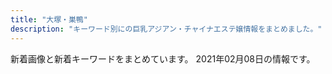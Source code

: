 ```yaml
---
title: "大塚・巣鴨"
description: "キーワード別にの巨乳アジアン・チャイナエステ嬢情報をまとめました。"
---
```


新着画像と新着キーワードをまとめています。
2021年02月08日の情報です。

<DmmAffiliateIns />
<KeywordTable
  shops={
    [
    {
        "url": "http://iyasi.relaxnabi.com/",
        "station": "JR\u5927\u585a\u99c5\u5357\u53e3",
        "name": "\u7652\u3057\u306e\u5fc3",
        "keywords": {
            "90": 1,
            "92": 1,
            "G": 1,
            "D": 9,
            "C": 4,
            "89": 1,
            "F": 1,
            "E": 4,
            "88": 1
        },
        "img_links": [
            "http://iyasi.relaxnabi.com/css/tel09.png",
            "http://iyasi.relaxnabi.com/css/staff/naiyo02.jpg",
            "http://iyasi.relaxnabi.com/css/staff/staff47.jpg",
            "http://iyasi.relaxnabi.com/css/staff/naiyo01.jpg",
            "http://iyasi.relaxnabi.com/css/staff/staff39-b.jpg",
            "http://iyasi.relaxnabi.com/css/staff/staff26-b.jpg",
            "http://iyasi.relaxnabi.com/css/staff/staff33.jpg",
            "http://iyasi.relaxnabi.com/css/staff/staff44.jpg",
            "http://iyasi.relaxnabi.com/css/staff/staff019-a.jpg",
            "http://iyasi.relaxnabi.com/css/staff/staff39-a.jpg",
            "http://iyasi.relaxnabi.com/css/staff/staff49-a.jpg",
            "http://iyasi.relaxnabi.com/css/staff/staff016-a.jpg",
            "http://iyasi.relaxnabi.com/css/staff/staff29-a.jpg",
            "http://iyasi.relaxnabi.com/css/staff/staff46-a.jpg",
            "http://iyasi.relaxnabi.com/css/staff/staff006-a.jpg",
            "http://iyasi.relaxnabi.com/css/staff/staff24-a.jpg",
            "http://iyasi.relaxnabi.com/css/nav/nav-001.png",
            "http://iyasi.relaxnabi.com/css/staff/staff53.jpg",
            "http://iyasi.relaxnabi.com/css/staff/staff41-a.jpg",
            "http://iyasi.relaxnabi.com/css/staff/staff37.jpg",
            "http://iyasi.relaxnabi.com/css/nav/nav-004.png",
            "http://iyasi.relaxnabi.com/css/staff/staff53-a.jpg",
            "http://iyasi.relaxnabi.com/css/staff/staff52-a.jpg",
            "http://iyasi.relaxnabi.com/css/staff/staff018.jpg",
            "http://iyasi.relaxnabi.com/css/staff/staff38-a.jpg",
            "http://iyasi.relaxnabi.com/css/staff/staff40-a.jpg",
            "http://iyasi.relaxnabi.com/css/staff/staff33-e.jpg",
            "http://iyasi.relaxnabi.com/css/staff/staff24.jpg",
            "http://iyasi.relaxnabi.com/css/staff/staff33-a.jpg",
            "http://iyasi.relaxnabi.com/css/staff/staff44-a.jpg",
            "http://iyasi.relaxnabi.com/css/nav/nav-003.png",
            "http://iyasi.relaxnabi.com/css/staff/staff016.jpg",
            "http://iyasi.relaxnabi.com/css/staff/staff26.jpg",
            "http://iyasi.relaxnabi.com/css/staff/staff019.jpg",
            "http://iyasi.relaxnabi.com/css/staff/staff018-a.jpg",
            "http://iyasi.relaxnabi.com/css/staff/staff29-c.jpg",
            "http://iyasi.relaxnabi.com/css/staff/staff29-b.jpg",
            "http://iyasi.relaxnabi.com/css/top01.jpg",
            "http://iyasi.relaxnabi.com/css/staff/staff45.jpg",
            "http://iyasi.relaxnabi.com/css/staff/staff33-c.jpg",
            "http://iyasi.relaxnabi.com/css/staff/staff28-a.jpg",
            "http://iyasi.relaxnabi.com/css/top04-left.jpg",
            "http://iyasi.relaxnabi.com/css/staff/staff0002-b.jpg",
            "http://iyasi.relaxnabi.com/css/staff/staff007.jpg",
            "http://iyasi.relaxnabi.com/css/staff/staff29.jpg",
            "http://iyasi.relaxnabi.com/css/staff/staff0002-a.jpg",
            "http://iyasi.relaxnabi.com/css/staff/staff37-b.jpg",
            "http://iyasi.relaxnabi.com/css/staff/staff006.jpg",
            "http://iyasi.relaxnabi.com/css/staff/staff51.jpg",
            "http://iyasi.relaxnabi.com/css/staff/staff41.jpg",
            "http://iyasi.relaxnabi.com/css/staff/staff38.jpg",
            "http://iyasi.relaxnabi.com/css/staff/staff28.jpg",
            "http://iyasi.relaxnabi.com/css/staff/staff007-b.jpg",
            "http://iyasi.relaxnabi.com/css/staff/staff39.jpg",
            "http://iyasi.relaxnabi.com/css/recurit07.jpg",
            "http://iyasi.relaxnabi.com/css/nav/nav-005.png",
            "http://iyasi.relaxnabi.com/css/staff/staff24-b.jpg",
            "http://iyasi.relaxnabi.com/css/staff/staff46.jpg",
            "http://iyasi.relaxnabi.com/css/staff/staff26-a.jpg",
            "http://iyasi.relaxnabi.com/css/nav/nav-002.png",
            "http://iyasi.relaxnabi.com/css/staff/staff45-a.jpg",
            "http://iyasi.relaxnabi.com/css/staff/staff33-b.jpg",
            "http://iyasi.relaxnabi.com/css/nav/nav-006.png",
            "http://iyasi.relaxnabi.com/css/staff/staff33-d.jpg",
            "http://iyasi.relaxnabi.com/css/staff/staff37-a.jpg",
            "http://iyasi.relaxnabi.com/css/staff/staff52.jpg",
            "http://iyasi.relaxnabi.com/css/staff/staff0002.jpg",
            "http://iyasi.relaxnabi.com/css/staff/staff47-a.jpg",
            "http://iyasi.relaxnabi.com/css/top0004-right.jpg",
            "http://iyasi.relaxnabi.com/css/staff/staff007-a.jpg",
            "http://iyasi.relaxnabi.com/css/c-00001.jpg",
            "http://iyasi.relaxnabi.com/css/staff/staff49.jpg",
            "http://iyasi.relaxnabi.com/css/staff/staff40.jpg",
            "http://iyasi.relaxnabi.com/css/top03.jpg"
        ]
    },
    {
        "keywords": {},
        "station": "JR\u5927\u585a\u99c5\u5317\u53e3",
        "img_links": [
            "https://townnet.ne.jp/myondon/top/view/img/s_06.jpg",
            "https://townnet.ne.jp/myondon/top/view/img/s_01.jpg",
            "https://townnet.ne.jp/myondon/top/view/img/s_09.jpg",
            "https://townnet.ne.jp/myondon/top/view/img/v_07.jpg",
            "https://townnet.ne.jp/myondon/top/staff/img/jun2.jpg",
            "https://townnet.ne.jp/myondon/top/staff/img/kaori_1.jpg",
            "https://townnet.ne.jp/myondon/top/view/img/s_11.jpg",
            "https://townnet.ne.jp/myondon/top/view/img/s_07.jpg",
            "https://townnet.ne.jp/myondon/top/view/img/v_08.jpg",
            "https://townnet.ne.jp/myondon/top/img/net1.jpg",
            "https://townnet.ne.jp/myondon/top/view/img/v_01.jpg",
            "https://townnet.ne.jp/myondon/top/view/img/s_03.jpg",
            "https://townnet.ne.jp/myondon/top/view/img/v_03.jpg",
            "https://townnet.ne.jp/myondon/top/system/img/net.jpg",
            "https://townnet.ne.jp/myondon/top/system/img/price.jpg",
            "https://townnet.ne.jp/myondon/top/view/img/s_05.jpg",
            "https://townnet.ne.jp/myondon/top/img/information.jpg",
            "https://townnet.ne.jp/myondon/top/staff/img/g_6576.jpg",
            "https://townnet.ne.jp/myondon/top/staff/img/kaori.jpg",
            "https://townnet.ne.jp/myondon/top/staff/img/hal.jpg",
            "https://townnet.ne.jp/myondon/top/view/img/v_02.jpg",
            "https://townnet.ne.jp/myondon/top/view/img/s_02.jpg",
            "https://townnet.ne.jp/myondon/top/view/img/v_05.jpg",
            "https://townnet.ne.jp/myondon/top/staff/img/aya.jpg",
            "https://townnet.ne.jp/myondon/top/staff/img/mari.jpg",
            "https://townnet.ne.jp/myondon/top/staff/img/bb.jpg",
            "https://townnet.ne.jp/myondon/top/view/img/s_12.jpg",
            "https://townnet.ne.jp/myondon/top/view/img/v_04.jpg",
            "https://townnet.ne.jp/myondon/top/access/img/kanban.jpg",
            "https://townnet.ne.jp/myondon/top/view/img/s_10.jpg",
            "https://townnet.ne.jp/myondon/top/view/img/v_06.jpg",
            "https://townnet.ne.jp/myondon/top/view/img/s_04.jpg",
            "https://townnet.ne.jp/myondon/top/view/img/s_08.jpg",
            "https://townnet.ne.jp/myondon/img/img_02.jpg"
        ],
        "url": "https://townnet.ne.jp/myondon/",
        "name": "\u660e\u6d1e"
    },
    {
        "keywords": {},
        "img_links": [],
        "url": "http://rin-este.info/",
        "name": "\u51db\u82b1 \u308a\u3093\u304b",
        "station": "JR\u5927\u585a\u99c5\u5357\u53e3"
    },
    {
        "station": "JR\u99d2\u8fbc\u99c5\u5317\u53e3",
        "name": "\u3046\u3055\u304e",
        "img_links": [
            "http://koukou.ests.co/images/acc2.jpg",
            "http://koukou.ests.co/images/pick.jpg",
            "http://koukou.ests.co/images/acc4.jpg",
            "http://koukou.ests.co/images/top.jpg",
            "http://koukou.ests.co/images/staff_line.jpg",
            "http://koukou.a1.jps.cm/upload/sites/26/2021/01/2021013006464349-350x467.jpg",
            "http://koukou.ests.co/images/bjs3.jpg",
            "http://koukou.a1.jps.cm/upload/sites/26/2020/07/2020071510180978-200x268.jpg",
            "http://koukou.a1.jps.cm/upload/sites/26/2020/08/2020080301274439-350x467.jpg",
            "http://koukou.ests.co/images/acc3.jpg",
            "http://koukou.ests.co/images/news.jpg",
            "http://koukou.ests.co/images/mobile.jpg",
            "http://koukou.a1.jps.cm/upload/sites/26/2021/01/2021013006464349-200x268.jpg",
            "http://koukou.a1.jps.cm/upload/sites/26/2020/10/202010230133115-200x268.jpg",
            "http://koukou.ests.co/images/link_line.jpg",
            "http://koukou.ests.co/images/acc1.jpg",
            "http://koukou.a1.jps.cm/upload/sites/26/2020/08/2020080301274439-200x268.jpg",
            "http://koukou.a1.jps.cm/upload/sites/26/2020/10/202010230133115-350x467.jpg",
            "http://koukou.a1.jps.cm/upload/sites/26/2020/07/2020071510180978-350x467.jpg"
        ],
        "keywords": {
            "D": 4,
            "85": 1,
            "86": 2,
            "87": 1
        },
        "url": "http://koukou.ests.co/"
    },
    {
        "img_links": [
            "http://mermaid.tyo.ac/photos/sites/9/2020/07/2020070504012584.jpg",
            "http://mermaid.tyo.ac/photos/sites/9/2021/01/2021010607193226.jpg",
            "http://mermaid.tyo.ac/photos/sites/9/2020/07/2020070504013427.jpg",
            "http://mermaid.tyo.ac/images/room1.jpg",
            "http://mermaid.tyo.ac/photos/sites/9/2020/07/2020070504013325.jpg",
            "http://mermaid.tyo.ac/images/themes/blue/no1.png",
            "http://mermaid.tyo.ac/photos/sites/9/2020/07/2020070504013051.jpg",
            "http://mermaid.tyo.ac/images/themes/blue/line.png",
            "http://mermaid.tyo.ac/photos/sites/9/2020/07/2020070504014629.jpg",
            "http://mermaid.tyo.ac/photos/sites/9/2020/07/202007050401424.jpg",
            "http://mermaid.tyo.ac/images/themes/blue/s_news.png",
            "http://mermaid.tyo.ac/images/themes/blue/s_ranking.png",
            "http://mermaid.tyo.ac/photos/sites/9/2020/07/2020070504013573.jpg",
            "http://mermaid.tyo.ac/photos/sites/9/2021/01/2021010607375590.jpg",
            "http://mermaid.tyo.ac/images/room2.jpg",
            "http://mermaid.tyo.ac/images/room4.jpg",
            "http://mermaid.tyo.ac/photos/sites/9/2020/07/2020070504014544.jpg",
            "http://mermaid.tyo.ac/photos/sites/9/2021/01/2021010607193228.jpg",
            "http://mermaid.tyo.ac/photos/sites/9/2021/01/202101060719336.jpg",
            "http://mermaid.tyo.ac/images/themes/blue/s_link.png",
            "http://mermaid.tyo.ac/images/room3.jpg",
            "http://mermaid.tyo.ac/images/themes/blue/no2.png",
            "http://mermaid.tyo.ac/photos/sites/9/2020/07/2020070504012720.jpg",
            "http://mermaid.tyo.ac/photos/sites/9/2020/07/2020070504013841.jpg",
            "http://mermaid.tyo.ac/photos/sites/9/2021/01/2021010607374728.jpg",
            "http://mermaid.tyo.ac/photos/sites/9/2021/01/2021010607193192.jpg",
            "http://mermaid.tyo.ac/images/themes/blue/s_pickup.png",
            "http://mermaid.tyo.ac/photos/sites/9/2020/07/2020070504012859.jpg",
            "http://mermaid.tyo.ac/photos/sites/9/2020/07/2020070504013943.jpg",
            "http://mermaid.tyo.ac/photos/sites/9/2021/01/2021010607374113.jpg",
            "http://mermaid.tyo.ac/photos/sites/9/2020/07/202007050401371.jpg",
            "http://mermaid.tyo.ac/photos/sites/9/2021/01/2021010607373428.jpg",
            "http://mermaid.tyo.ac/images/themes/blue/s_newface.png",
            "http://mermaid.tyo.ac/photos/sites/9/2020/07/2020070504013113.jpg",
            "http://mermaid.tyo.ac/images/themes/blue/s_staff.png",
            "http://mermaid.tyo.ac/photos/sites/9/2021/01/2021010607193459.jpg",
            "http://mermaid.tyo.ac/photos/sites/9/2020/07/2020070504014156.jpg",
            "http://mermaid.tyo.ac/images/themes/blue/s_zysx.png",
            "http://mermaid.tyo.ac/images/themes/blue/mobile.jpg",
            "http://mermaid.tyo.ac/images/themes/blue/r3.jpg",
            "http://mermaid.tyo.ac/photos/sites/9/2020/07/2020070504014471.jpg"
        ],
        "station": "\u897f\u5de3\u9d28\u99c5A3\u53e3",
        "url": "http://mermaid.tyo.ac/",
        "keywords": {
            "83": 6,
            "C": 30,
            "85": 18,
            "87": 6,
            "86": 24,
            "E": 6,
            "D": 42
        },
        "name": "RelaCute no.1\u30fb\u30ea\u30e9\u30ad\u30e5\u30fc\u30c8 no.1"
    },
    {
        "name": "\u3066\u3082\u307f\u3084",
        "station": "JR\u99d2\u8fbc\u99c5\u6771\u53e3",
        "keywords": {},
        "url": "http://ko-relax.info/",
        "img_links": []
    },
    {
        "keywords": {},
        "station": "JR\u99d2\u8fbc\u99c5\u6771\u53e3",
        "name": "Chocolate -\u30c1\u30e7\u30b3\u30ec\u30fc\u30c8-",
        "url": "http://relax-treat.com/",
        "img_links": [
            "http://relax-treat.com/staff/ami/02.jpg",
            "http://relax-treat.com/css/nav/nav-003.jpg",
            "http://relax-treat.com/css/nav/nav-002.jpg",
            "http://relax-treat.com/staff/ai/01.jpg",
            "http://relax-treat.com/css/nav/nav-005.jpg",
            "http://relax-treat.com/staff/nana/01.jpg",
            "http://relax-treat.com/css/top02.jpg",
            "http://relax-treat.com/css/nav/nav-004.jpg",
            "http://relax-treat.com/staff/rumi/01.jpg",
            "http://relax-treat.com/css/nav/nav-001.jpg",
            "http://relax-treat.com/css/tel01.png",
            "http://relax-treat.com/staff/koko/01.jpg",
            "http://relax-treat.com/css/nav/nav-006.jpg",
            "http://relax-treat.com/staff/koko/02.jpg",
            "http://relax-treat.com/staff/anna/02.jpg",
            "http://relax-treat.com/staff/anna/01.jpg",
            "http://relax-treat.com/css/staff/up.jpg",
            "http://relax-treat.com/staff/haru/01.jpg",
            "http://relax-treat.com/staff/ami/01.jpg",
            "http://relax-treat.com/staff/mei/02.jpg",
            "http://relax-treat.com/css/staff/new.jpg",
            "http://relax-treat.com/css/top-left02.jpg",
            "http://relax-treat.com/css/top-left0001.jpg",
            "http://relax-treat.com/staff/mei/01.jpg"
        ]
    },
    {
        "name": "\u306d\u3053\u3061\u3083\u3093",
        "img_links": [
            "http://www.nekochan.masg.info/files/002-02.jpg",
            "http://www.nekochan.masg.info/files/001.jpg",
            "http://www.nekochan.masg.info/files/004.jpg",
            "http://www.nekochan.masg.info/files/005.jpg",
            "http://www.nekochan.masg.info/images/int2.jpg",
            "http://www.nekochan.masg.info/images/mobile.jpg",
            "http://www.nekochan.masg.info/images/news.jpg",
            "http://www.nekochan.masg.info/images/interior_t.jpg",
            "http://www.nekochan.masg.info/files/003-02.jpg",
            "http://www.nekochan.masg.info/images/tel.jpg",
            "http://www.nekochan.masg.info/files/006.jpg",
            "http://www.nekochan.masg.info/images/int1.jpg",
            "http://www.nekochan.masg.info/files/004-02.jpg",
            "http://www.nekochan.masg.info/files/002.jpg",
            "http://www.nekochan.masg.info/files/003.jpg",
            "http://www.nekochan.masg.info/images/head.jpg",
            "http://www.nekochan.masg.info/files/006-02.jpg",
            "http://www.nekochan.masg.info/files/005-02.jpg",
            "http://www.nekochan.masg.info/files/001-02.jpg",
            "http://www.nekochan.masg.info/images/sys.jpg",
            "http://www.nekochan.masg.info/images/staff_t.jpg"
        ],
        "url": "http://www.nekochan.masg.info/",
        "keywords": {
            "E": 1,
            "83": 1,
            "90": 1,
            "87": 1,
            "D": 3,
            "81": 1,
            "C": 2,
            "88": 2
        },
        "station": "JR\u99d2\u8fbc\u99c5\u6771\u53e3"
    },
    {
        "img_links": [],
        "url": "https://koi-relax.tokyo/",
        "station": "JR\u5de3\u9d28\u99c5",
        "name": "\u604b",
        "keywords": {}
    },
    {
        "name": "SAKURA \u30ea\u30e9\u30af\u30bc\u30fc\u30b7\u30e7\u30f3",
        "keywords": {},
        "img_links": [],
        "url": "https://sakura.aoaoeo.com/",
        "station": "JR\u5927\u585a\u99c5\u5317\u53e3"
    },
    {
        "station": "JR\u99d2\u8fbc\u99c5\u5357\u53e3",
        "name": "\u30b9\u30c8\u30fc\u30ea\u30fc",
        "img_links": [
            "http://www.ko-story.com/css/tel01.png",
            "http://www.ko-story.com/css/nav/nav-001.jpg",
            "http://www.ko-story.com/css/nav/nav-006.jpg",
            "http://www.ko-story.com/css/main-staff03.jpg",
            "http://www.ko-story.com/css/nav/nav-007.jpg",
            "http://www.ko-story.com/css/staff/staff-012-a.jpg",
            "http://www.ko-story.com/css/nav/nav-004.jpg",
            "http://www.ko-story.com/css/top01-left03.jpg",
            "http://www.ko-story.com/css/osusume-013.jpg",
            "http://www.ko-story.com/css/staff/staff-012-b.jpg",
            "http://www.ko-story.com/css/staff/staff-0014-a.jpg",
            "http://www.ko-story.com/css/osusume-011.jpg",
            "http://www.ko-story.com/css/staff/staff-010-a.jpg",
            "http://www.ko-story.com/css/nav/nav-003.jpg",
            "http://www.ko-story.com/css/top01-left01.png",
            "http://www.ko-story.com/css/staff/staff-0014-b.jpg",
            "http://www.ko-story.com/css/top01-left02.jpg",
            "http://www.ko-story.com/css/main-staff01.jpg",
            "http://www.ko-story.com/css/main-girl02.png",
            "http://www.ko-story.com/css/nav/nav-002.jpg",
            "http://www.ko-story.com/css/staff/staff-0013-b.jpg",
            "http://www.ko-story.com/css/nav/nav-005.jpg",
            "http://www.ko-story.com/css/head-change.jpg",
            "http://www.ko-story.com/css/osusume-00014a.jpg",
            "http://www.ko-story.com/css/staff/staff-0013-a.jpg",
            "http://www.ko-story.com/css/staff/staff-010-b.jpg"
        ],
        "keywords": {
            "D": 8,
            "89": 2,
            "88": 6
        },
        "url": "http://www.ko-story.com/"
    },
    {
        "name": "Relax Luck",
        "url": "http://www.relax-luck.work/",
        "img_links": [
            "http://www.relax-luck.work/images/sm.jpg",
            "http://www.relax-luck.work/images/1.jpg",
            "http://www.relax-luck.work/sp/img/erika1.jpg",
            "http://www.relax-luck.work/sp/images/news.jpg",
            "http://www.relax-luck.work/images/interior_t.jpg",
            "http://www.relax-luck.work/images/ac1.jpg",
            "http://www.relax-luck.work/sp/images/head.jpg",
            "http://www.relax-luck.work/sp/img/erika2.jpg",
            "http://www.relax-luck.work/img/erika1.jpg",
            "http://www.relax-luck.work/images/2.jpg",
            "http://www.relax-luck.work/sp/img/sizuka1.jpg",
            "http://www.relax-luck.work/sp/img/miho2.jpg",
            "http://www.relax-luck.work/images/rec2.jpg",
            "http://www.relax-luck.work/img/siori1.jpg",
            "http://www.relax-luck.work/sp/images/tel.png",
            "http://www.relax-luck.work/sp/img/miho1.jpg",
            "http://www.relax-luck.work/sp/img/siori1.jpg",
            "http://www.relax-luck.work/img/siori2.jpg",
            "http://www.relax-luck.work/images/news_t.jpg",
            "http://www.relax-luck.work/sp/images/ac1.png",
            "http://www.relax-luck.work/sp/images/int1.png",
            "http://www.relax-luck.work/images/ta.jpg",
            "http://www.relax-luck.work/sp/images/ta.png",
            "http://www.relax-luck.work/sp/menu/staff.jpg",
            "http://www.relax-luck.work/sp/menu/top.jpg",
            "http://www.relax-luck.work/sp/images/rec1.jpg",
            "http://www.relax-luck.work/sp/staff/erika.jpg",
            "http://www.relax-luck.work/sp/images/staff_t.jpg",
            "http://www.relax-luck.work/images/int2.png",
            "http://www.relax-luck.work/sp/img/sizuka2.jpg",
            "http://www.relax-luck.work/images/head.jpg",
            "http://www.relax-luck.work/sp/staff/sizuka.jpg",
            "http://www.relax-luck.work/sp/images/rec2.jpg",
            "http://www.relax-luck.work/images/tr.jpg",
            "http://www.relax-luck.work/images/rec1.jpg",
            "http://www.relax-luck.work/sp/images/footer.jpg",
            "http://www.relax-luck.work/sp/img/siori2.jpg",
            "http://www.relax-luck.work/sp/images/sys.png",
            "http://www.relax-luck.work/img/miho1.jpg",
            "http://www.relax-luck.work/images/4.jpg",
            "http://www.relax-luck.work/images/3.jpg",
            "http://www.relax-luck.work/sp/images/interior_t.jpg",
            "http://www.relax-luck.work/img/miho2.jpg",
            "http://www.relax-luck.work/img/sizuka1.jpg",
            "http://www.relax-luck.work/img/erika2.jpg",
            "http://www.relax-luck.work/images/sys.png",
            "http://www.relax-luck.work/sp/staff/miho.jpg",
            "http://www.relax-luck.work/sp/images/int2.png",
            "http://www.relax-luck.work/sp/images/ac1.jpg",
            "http://www.relax-luck.work/images/int1.png",
            "http://www.relax-luck.work/images/staff_t.jpg",
            "http://www.relax-luck.work/sp/staff/siori.jpg",
            "http://www.relax-luck.work/img/sizuka2.jpg"
        ],
        "station": "JR\u5de3\u9d28\u99c5\u6b63\u9762\u53e3",
        "keywords": {}
    },
    {
        "name": "\u99a8-\u304b\u304a\u308a-",
        "url": "http://rinpa-awa.info/",
        "station": "JR\u5927\u585a\u99c5\u5317\u53e3",
        "keywords": {},
        "img_links": []
    },
    {
        "station": "JR\u99d2\u8fbc\u99c5\u5357\u53e3",
        "name": "\u7652\u3057\u306e\u68ee",
        "keywords": {},
        "url": "http://iyashinomori.oks.bz/",
        "img_links": [
            "http://iyashinomori.oks.bz/images/bj3.jpg",
            "http://iyashinomori.oks.bz/images/top.jpg",
            "http://iyashinomori.oks.bz/images/mobile.jpg",
            "http://iyashinomori.oks.bz/photos/sites/72/2020/10/2020101903342723.jpg",
            "http://iyashinomori.oks.bz/images/bj2.jpg",
            "http://iyashinomori.oks.bz/photos/sites/72/2020/10/2020101903314748.jpg",
            "http://iyashinomori.oks.bz/images/room1.jpg",
            "http://iyashinomori.oks.bz/images/room4.jpg",
            "http://iyashinomori.oks.bz/photos/sites/72/2020/10/2020101903203761.jpg",
            "http://iyashinomori.oks.bz/images/room3.jpg",
            "http://iyashinomori.oks.bz/photos/sites/72/2020/10/2020101903314625.jpg",
            "http://iyashinomori.oks.bz/images/room2.jpg",
            "http://iyashinomori.oks.bz/photos/sites/72/2020/10/2020101903314523.jpg",
            "http://iyashinomori.oks.bz/images/s_news.jpg",
            "http://iyashinomori.oks.bz/images/s_staff.png"
        ]
    },
    {
        "name": "\u304a\u5e30\u308aBABY",
        "url": "http://es-romance.work/",
        "keywords": {},
        "img_links": [
            "http://es-romance.work/_src/51884529/wechatimg68_20210116175936714.jpg",
            "http://es-romance.work/_src/50572200/wechatimg403_20201111115842580.jpg",
            "http://es-romance.work/_src/51012034/wechatimg26_20201216144753104.jpg",
            "http://es-romance.work/_src/51012166/wechatimg28_20201216144753096.jpg",
            "http://es-romance.work/_src/50572180/cam.jpg",
            "http://es-romance.work/_src/50927258/wechatimg1613.jpg",
            "http://es-romance.work/_src/50906836/wechatimg1563.jpg",
            "http://es-romance.work/_src/50572179/cam.jpg",
            "http://es-romance.work/_src/51012033/wechatimg26_20201216144753104.jpg",
            "http://es-romance.work/_src/52594294/wechatimg189.jpg",
            "http://es-romance.work/_src/50572197/wechatimg401_20201111115842621.jpg",
            "http://es-romance.work/_src/51012030/wechatimg29_20201216144753098.jpg",
            "http://es-romance.work/_src/50801638/wechatimg1561.jpg",
            "http://es-romance.work/_src/50927126/wechatimg1478.jpg",
            "http://es-romance.work/_src/51884528/wechatimg70_20210116175936719.jpg",
            "http://es-romance.work/_src/50927123/wechatimg1619.jpg",
            "http://es-romance.work/_src/50572199/wechatimg403_20201111115842580.jpg",
            "http://es-romance.work/_src/50572198/wechatimg403_20201111115842580.jpg",
            "http://es-romance.work/_src/50572128/_k3_4082.jpg",
            "http://es-romance.work/_src/51884534/wechatimg69_20210116175936641.jpg",
            "http://es-romance.work/_src/52594295/wechatimg189.jpg",
            "http://es-romance.work/_src/52594245/wechatimg69_20210116175936641.jpg",
            "http://es-romance.work/_src/50801632/wechatimg1562.jpg",
            "http://es-romance.work/_src/51884523/wechatimg184.jpg",
            "http://es-romance.work/_src/51012027/wechatimg28_20201216144753096.jpg",
            "http://es-romance.work/_src/50927125/wechatimg1619.jpg",
            "http://es-romance.work/_src/51012029/wechatimg29_20201216144753098.jpg",
            "http://es-romance.work/_src/50572193/wechatimg402.jpg",
            "http://es-romance.work/_src/50572203/wechatimg401_20201111115842621.jpg",
            "http://es-romance.work/_src/50927121/wechatimg1613.jpg",
            "http://es-romance.work/_src/50572195/wechatimg401_20201111115842621.jpg",
            "http://es-romance.work/_src/51884531/wechatimg68_20210116175936714.jpg",
            "http://es-romance.work/_src/52594243/wechatimg70_20210116175936719.jpg",
            "http://es-romance.work/_src/50572177/navinavi_02.png",
            "http://es-romance.work/_src/50927120/wechatimg1613.jpg",
            "http://es-romance.work/_src/51012026/wechatimg28_20201216144753096.jpg",
            "http://es-romance.work/_src/50572175/navinavi_01.png",
            "http://es-romance.work/_src/51012023/wechatimg26_20201216144753104.jpg",
            "http://es-romance.work/_src/50927114/wechatimg1613.jpg",
            "http://es-romance.work/_src/50801637/wechatimg1561.jpg",
            "http://es-romance.work/_src/50801636/wechatimg1561.jpg",
            "http://es-romance.work/_src/50572194/wechatimg402.jpg",
            "http://es-romance.work/_src/50927128/wechatimg1478.jpg",
            "http://es-romance.work/_src/50801641/wechatimg1562.jpg",
            "http://es-romance.work/_src/51012024/wechatimg29_20201216144753098.jpg",
            "http://es-romance.work/_src/51884532/wechatimg69_20210116175936641.jpg",
            "http://es-romance.work/_src/51884526/wechatimg70_20210116175936719.jpg",
            "http://es-romance.work/_src/51884564/wechatimg188.jpg",
            "http://es-romance.work/_src/50572130/wechatimg198_20190126093224863.jpg",
            "http://es-romance.work/_src/50572170/slider5_20201209160139125.jpg",
            "http://es-romance.work/_src/52594290/wechatimg188.jpg",
            "http://es-romance.work/_src/52594244/wechatimg68_20210116175936714.jpg",
            "http://es-romance.work/_src/50906838/wechatimg1563.jpg",
            "http://es-romance.work/_src/50572184/slider2_20201209160139115.jpg",
            "http://es-romance.work/_src/52594296/wechatimg184.jpg",
            "http://es-romance.work/_src/51884533/wechatimg69_20210116175936641.jpg",
            "http://es-romance.work/_src/52594291/wechatimg188.jpg",
            "http://es-romance.work/_src/52594297/wechatimg184.jpg",
            "http://es-romance.work/_src/50927122/wechatimg1613.jpg",
            "http://es-romance.work/_src/51884527/wechatimg70_20210116175936719.jpg",
            "http://es-romance.work/_src/50572204/wechatimg401_20201111115842621.jpg",
            "http://es-romance.work/_src/50801640/wechatimg1562.jpg",
            "http://es-romance.work/_src/51884530/wechatimg68_20210116175936714.jpg",
            "http://es-romance.work/_src/51012031/wechatimg29_20201216144753098.jpg",
            "http://es-romance.work/_src/50906837/wechatimg1563.jpg",
            "http://es-romance.work/_src/51012028/wechatimg28_20201216144753096.jpg",
            "http://es-romance.work/_src/50801631/wechatimg1562.jpg",
            "http://es-romance.work/_src/50801639/wechatimg1562.jpg",
            "http://es-romance.work/_src/50572192/wechatimg402.jpg",
            "http://es-romance.work/_src/52594298/wechatimg184.jpg",
            "http://es-romance.work/_src/52594292/wechatimg188.jpg",
            "http://es-romance.work/_src/52594293/wechatimg189.jpg",
            "http://es-romance.work/_src/50927124/wechatimg1619.jpg",
            "http://es-romance.work/_src/51884524/wechatimg189.jpg",
            "http://es-romance.work/_src/50927127/wechatimg1478.jpg",
            "http://es-romance.work/_src/50572185/slider3_20201209160139119.jpg",
            "http://es-romance.work/_src/50572186/slider1_20201209160139057.jpg",
            "http://es-romance.work/_src/51012032/wechatimg26_20201216144753104.jpg",
            "http://es-romance.work/_src/50572196/wechatimg401_20201111115842621.jpg"
        ],
        "station": "JR\u5de3\u9d28\u99c5\u6b63\u9762\u53e3"
    },
    {
        "url": "http://relax-orange.work/",
        "img_links": [
            "http://relax-orange.work/img/m5.png",
            "http://relax-orange.work/img/m60.png",
            "http://relax-orange.work/img/m40.png",
            "http://relax-orange.work/i/img/s1.jpg",
            "http://relax-orange.work/img/st3.jpg",
            "http://relax-orange.work/img/st5.jpg",
            "http://relax-orange.work/i/img/acc.jpg",
            "http://relax-orange.work/i/img/r2.jpg",
            "http://relax-orange.work/img/sta1.jpg",
            "http://relax-orange.work/i/img/r3.jpg",
            "http://relax-orange.work/i/img/r1.jpg",
            "http://relax-orange.work/img/s3.jpg",
            "http://relax-orange.work/i/img/s5.jpg",
            "http://relax-orange.work/img/m30.png",
            "http://relax-orange.work/i/img/s3.jpg",
            "http://relax-orange.work/i/img/sta5.jpg",
            "http://relax-orange.work/img/s5.jpg",
            "http://relax-orange.work/img/sta5.jpg",
            "http://relax-orange.work/img/sta2.jpg",
            "http://relax-orange.work/img/mobile-botton-0.png",
            "http://relax-orange.work/i/img/r4.jpg",
            "http://relax-orange.work/img/m20.png",
            "http://relax-orange.work/img/m6.png",
            "http://relax-orange.work/img/m50.png",
            "http://relax-orange.work/img/m3.png",
            "http://relax-orange.work/img/sta3.jpg",
            "http://relax-orange.work/img/kanban.jpg",
            "http://relax-orange.work/img/st1.jpg",
            "http://relax-orange.work/img/m1.png",
            "http://relax-orange.work/img/s2.jpg",
            "http://relax-orange.work/img/st2.jpg",
            "http://relax-orange.work/img/m2.png",
            "http://relax-orange.work/i/img/kanban.jpg",
            "http://relax-orange.work/img/s1.jpg",
            "http://relax-orange.work/i/img/s2.jpg",
            "http://relax-orange.work/img/nos.jpg",
            "http://relax-orange.work/img/m4.png"
        ],
        "name": "\u30aa\u30ec\u30f3\u30b8",
        "keywords": {
            "86": 4,
            "C": 14,
            "E": 3,
            "88": 3,
            "87": 3,
            "85": 3,
            "D": 4
        },
        "station": "JR\u5de3\u9d28\u99c5\u5317\u53e3"
    }
]
}
/>
<DmmAffiliateScript />

